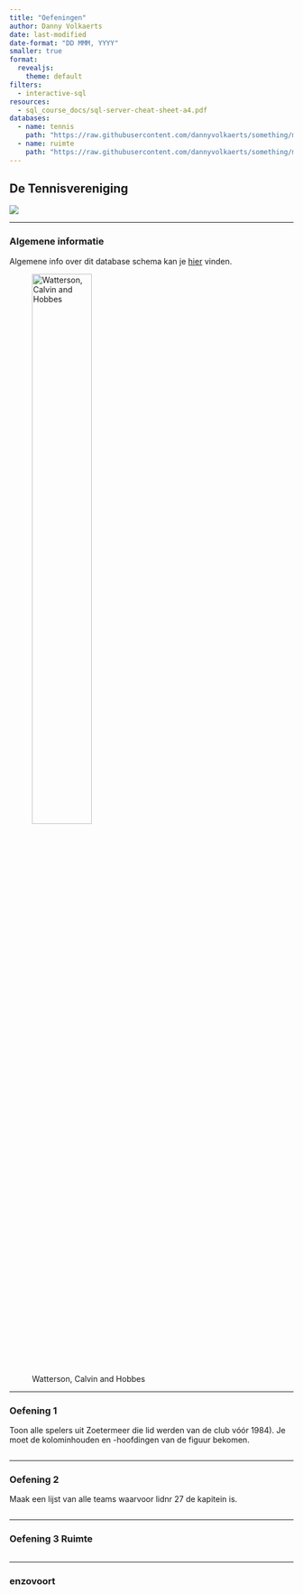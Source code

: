 ```yaml
---
title: "Oefeningen"
author: Danny Volkaerts
date: last-modified
date-format: "DD MMM, YYYY" 
smaller: true
format:
  revealjs: 
    theme: default
filters:
  - interactive-sql
resources: 
  - sql_course_docs/sql-server-cheat-sheet-a4.pdf
databases:
  - name: tennis
    path: "https://raw.githubusercontent.com/dannyvolkaerts/something/main/tennis.sql"
  - name: ruimte
    path: "https://raw.githubusercontent.com/dannyvolkaerts/something/main/ruimtereizen.sqlite"
---
```



## De Tennisvereniging

![](sql_course_images/tennis_DB.png)

---

### Algemene informatie

Algemene info over dit database schema kan je [hier](Tennis_uitleg.html) vinden.

![Watterson, Calvin and Hobbes](sql_course_images/Calvin_and_Hobbes_playing_Calvinball.jpg){width=50%}

---

### Oefening 1

Toon alle spelers uit Zoetermeer die lid werden van de club vóór 1984). Je moet de kolominhouden en -hoofdingen van de figuur bekomen.

``` .sql

```

---

### Oefening 2

Maak een lijst van alle teams waarvoor lidnr 27 de kapitein is.

``` .sql

```

---

### Oefening 3 Ruimte

``` .sql

```

---

### enzovoort
















